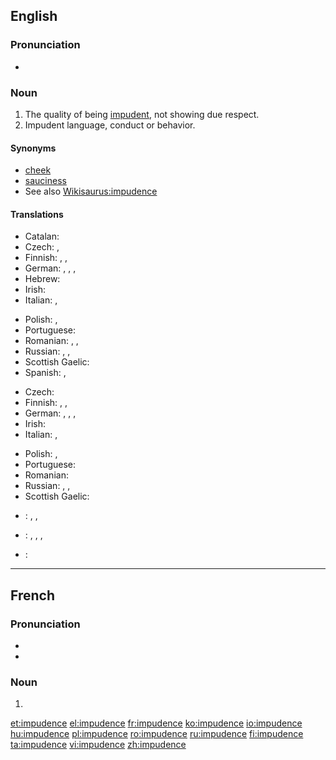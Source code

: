 ==English==

===Pronunciation===
* {{audio-IPA|en-us-impudent.ogg|/ˈɪmpjədəns/ (US)}}

===Noun===
{{en-noun|-}}

# The quality of being [[impudent]], not showing due respect.
# Impudent language, conduct or behavior.

====Synonyms====
* [[cheek]]
* [[sauciness]]
* See also [[Wikisaurus:impudence]]

====Translations====
{{trans-top|quality of being impudent}}
* Catalan: {{t-|ca|impudència|f}}
* Czech: {{t-|cs|drzost|f}},  {{t-|cs|nestydatost|f}}
* Finnish: {{t-|fi|röyhkeys}}, {{t-|fi|häpeämättömyys}}, {{t-|fi|julkeus}}
* German: {{t-|de|Flegelei|f}}, {{t+|de|Frechheit|f}}, {{t+|de|Unverschämtheit|f}}, {{t-|de|Vermessenheit|f}}
* Hebrew: {{t-|he|עזות-מצח|f|tr=azút-métzakh}}
* Irish: {{t-|ga|brusaireacht|f}}
* Italian: {{t-|it|impudenza|f}},  {{t+|it|sfrontatezza|f}}
{{trans-mid}}
* Polish: {{t+|pl|bezczelność|f}}, {{t-|pl|zuchwalstwo|n}}
* Portuguese: {{t+|pt|imprudência|f}}
* Romanian: {{t-|ro|obrăznicie|f}}, {{t-|ro|impudoare|f}}, {{t-|ro|impudență|f}}
* Russian: {{t+|ru|наглость|f}}, {{t+|ru|дерзость|f}}, {{t+|ru|нахальство|n}}
* Scottish Gaelic: {{t-|gd|sgimilearachd|f}}
* Spanish: {{t-|es|impudencia|f}}, {{t+|es|descaro|m}}
{{trans-bottom}}

{{trans-top|impudent language, conduct or behavior}}
* Czech: {{t-|cs|drzost|f}}
* Finnish: {{t-|fi|röyhkeys}}, {{t-|fi|häpeämättömyys}}, {{t-|fi|julkeus}}
* German: {{t-|de|Flegelei|f}}, {{t+|de|Frechheit|f}}, {{t+|de|Unverschämtheit|f}}, {{t-|de|Vermessenheit|f}}
* Irish: {{t-|ga|brusaireacht|f}}
* Italian: {{t-|it|impudenza|f}},  {{t+|it|sfrontatezza|f}}
{{trans-mid}}
* Polish: {{t+|pl|bezczelność|f}}, {{t-|pl|zuchwalstwo|n}}
* Portuguese: {{t+|pt|imprudência|f}}
* Romanian: {{t-|ro|obrăznicie|f}}
* Russian: {{t+|ru|наглость|f}}, {{t+|ru|дерзость|f}}, {{t+|ru|нахальство|n}}
* Scottish Gaelic: {{t-|gd|sgimilearachd|f}}
{{trans-bottom}}

{{checktrans-top}}
* {{ttbc|zh}}: {{t-|cmn|厚脸皮|sc=Hani}}, {{t-|cmn|厚颜|sc=Hani}}, {{t-|cmn|无耻|sc=Hani}}
* {{ttbc|et}}: {{t-|et|lugupidamatus}}, {{t-|et|ninakus}}, {{t-|et|häbematus}}, {{t-|et|jultumus}}
* {{ttbc|fr}}: {{t+|fr|impudence|f}}
{{trans-bottom}}

----

==French==

===Pronunciation===
* {{IPA|/ɛ̃.py.dɑ̃s/|lang=fr}}
* {{homophones|impudences}}

===Noun===
{{fr-noun|f}}

# {{l|en|impudence}}

[[et:impudence]]
[[el:impudence]]
[[fr:impudence]]
[[ko:impudence]]
[[io:impudence]]
[[hu:impudence]]
[[pl:impudence]]
[[ro:impudence]]
[[ru:impudence]]
[[fi:impudence]]
[[ta:impudence]]
[[vi:impudence]]
[[zh:impudence]]